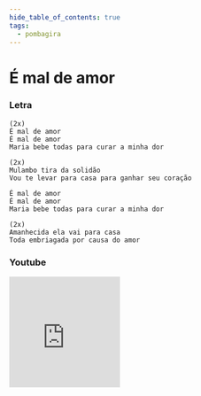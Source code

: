```yaml
---
hide_table_of_contents: true
tags:
  - pombagira
---
```


# É mal de amor

### Letra

```text
(2x)
É mal de amor
É mal de amor
Maria bebe todas para curar a minha dor

(2x)
Mulambo tira da solidão
Vou te levar para casa para ganhar seu coração

É mal de amor
É mal de amor
Maria bebe todas para curar a minha dor

(2x)
Amanhecida ela vai para casa
Toda embriagada por causa do amor
```

### Youtube

<iframe
  width="200"
  height="200"
  src="https://www.youtube.com/embed/Q2ELzhfaM-o"
  title="YouTube video player"
  frameborder="0"
  allow="accelerometer; autoplay; clipboard-write; encrypted-media; gyroscope; picture-in-picture; web-share"
  referrerpolicy="strict-origin-when-cross-origin"
  allowfullscreen
></iframe>
